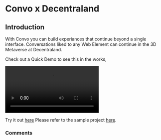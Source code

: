 
# Convo x Decentraland

## Introduction

With Convo you can build experiances that continue beyond a single interface.
Conversations liked to any Web Element can continue in the 3D Metaverse at Decentraland.

Check out a Quick Demo to see this in the works,

<video controls loop>
  <source src="/ConvoxDecentraland.mp4" type="video/mp4" />
  Your browser does not support the video tag.
</video>

Try it out [here](http://dcl.theconvo.space/?ENABLE_WEB3)
Please refer to the sample project [here](https://github.com/anudit/convodecentraland).

### Comments
<CommentBox threadId="convo-on-decentraland"/>
